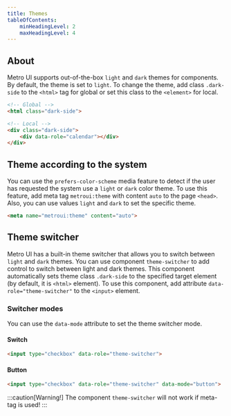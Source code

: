 ```yaml
---
title: Themes
tableOfContents:
    minHeadingLevel: 2
    maxHeadingLevel: 4
---
```



<Leader content="Metro UI supports out-of-the-box `light` and `dark` themes for components. You can switch themes according to the system, or use the built-in theme switcher."/>

## About

Metro UI supports out-of-the-box `light` and `dark` themes for components. 
By default, the theme is set to `light`. To change the theme, add class `.dark-side` to the `<html>` tag for global or set this class to the `<element>` for local.

```html
<!-- Global -->
<html class="dark-side">
```

```html
<!-- Local -->
<div class="dark-side">
    <div data-role="calendar"></div>
</div>
```

## Theme according to the system

You can use the `prefers-color-scheme` media feature to detect if the user has requested the system use a `light` or `dark` color theme.
To use this feature, add meta tag `metroui:theme` with content `auto` to the page `<head>`. Also, you can use values `light` and `dark` to set the specific theme.

```html
<meta name="metroui:theme" content="auto">
```

## Theme switcher

Metro UI has a built-in theme switcher that allows you to switch between `light` and `dark` themes.
You can use component `theme-switcher` to add control to switch between light and dark themes. 
This component automatically sets theme class `.dark-side` to the specified target element (by default, it is `<html>` element). 
To use this component, add attribute `data-role="theme-switcher"` to the `<input>` element.

### Switcher modes

You can use the `data-mode` attribute to set the theme switcher mode.

#### Switch

```html
<input type="checkbox" data-role="theme-switcher">
```

#### Button

```html
<input type="checkbox" data-role="theme-switcher" data-mode="button">
```


:::caution[Warning!]
The component `theme-switcher` will not work if meta-tag is used!
:::